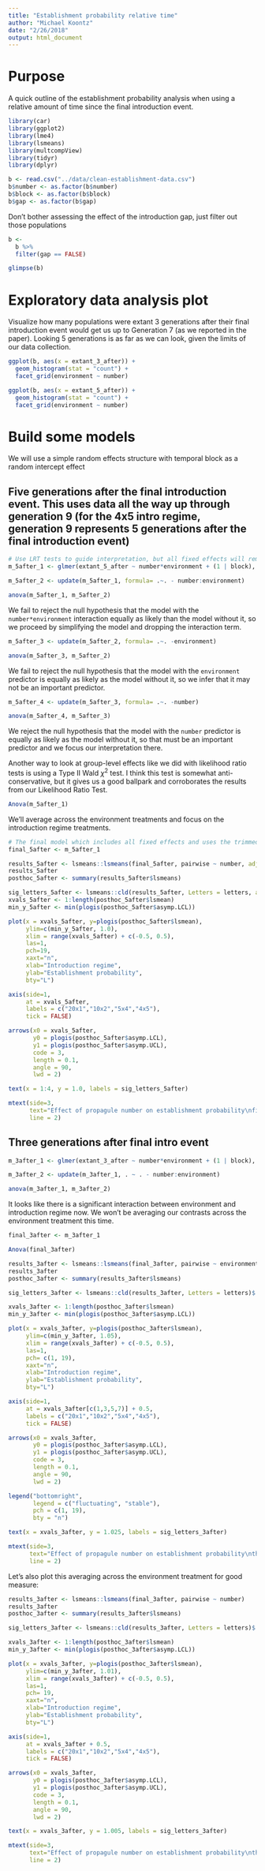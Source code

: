 ```yaml
---
title: "Establishment probability relative time"
author: "Michael Koontz"
date: "2/26/2018"
output: html_document
---
```


# Purpose

A quick outline of the establishment probability analysis when using a relative amount of time since the final introduction event.

```r
library(car)
library(ggplot2)
library(lme4)
library(lsmeans)
library(multcompView)
library(tidyr)
library(dplyr)

b <- read.csv("../data/clean-establishment-data.csv")
b$number <- as.factor(b$number)
b$block <- as.factor(b$block)
b$gap <- as.factor(b$gap)
```

Don't bother assessing the effect of the introduction gap, just filter out those populations

```r
b <-
  b %>% 
  filter(gap == FALSE)

glimpse(b)
```

# Exploratory data analysis plot

Visualize how many populations were extant 3 generations after their final introduction event would get us up to Generation 7 (as we reported in the paper). Looking 5 generations is as far as we can look, given the limits of our data collection.

```r
ggplot(b, aes(x = extant_3_after)) +
  geom_histogram(stat = "count") +
  facet_grid(environment ~ number)
```

```r
ggplot(b, aes(x = extant_5_after)) +
  geom_histogram(stat = "count") +
  facet_grid(environment ~ number)
```


# Build some models

We will use a simple random effects structure with temporal block as a random intercept effect

## Five generations after the final introduction event. This uses data all the way up through generation 9 (for the 4x5 intro regime, generation 9 represents 5 generations after the final introduction event)

```r
# Use LRT tests to guide interpretation, but all fixed effects will remain in the model in the end
m_5after_1 <- glmer(extant_5_after ~ number*environment + (1 | block), data=b, family=binomial, control=glmerControl(optimizer="bobyqa"))

m_5after_2 <- update(m_5after_1, formula= .~. - number:environment)

anova(m_5after_1, m_5after_2)
```

We fail to reject the null hypothesis that the model with the `number*environment` interaction equally as likely than the model without it, so we proceed by simplifying the model and dropping the interaction term.

```r
m_5after_3 <- update(m_5after_2, formula= .~. -environment)

anova(m_5after_3, m_5after_2)
```

We fail to reject the null hypothesis that the model with the `environment` predictor is equally as likely as the model without it, so we infer that it may not be an important predictor.

```r
m_5after_4 <- update(m_5after_3, formula= .~. -number)

anova(m_5after_4, m_5after_3)
```

We reject the null hypothesis that the model with the `number` predictor is equally as likely as the model without it, so that must be an important predictor and we focus our interpretation there.

Another way to look at group-level effects like we did with likelihood ratio tests is using a Type II Wald $\chi^2$ test. I think this test is somewhat anti-conservative, but it gives us a good ballpark and corroborates the results from our Likelihood Ratio Test.

```r
Anova(m_5after_1)
```

We'll average across the environment treatments and focus on the introduction regime treatments.

```r
# The final model which includes all fixed effects and uses the trimmed dataset without populations that experienced a gap in the introduction period
final_5after <- m_5after_1

results_5after <- lsmeans::lsmeans(final_5after, pairwise ~ number, adjust="none")
results_5after
posthoc_5after <- summary(results_5after$lsmeans)

sig_letters_5after <- lsmeans::cld(results_5after, Letters = letters, adjust = "none")$.group[order(cld(results_5after)$number)]
xvals_5after <- 1:length(posthoc_5after$lsmean)
min_y_5after <- min(plogis(posthoc_5after$asymp.LCL))

plot(x = xvals_5after, y=plogis(posthoc_5after$lsmean), 
     ylim=c(min_y_5after, 1.0), 
     xlim = range(xvals_5after) + c(-0.5, 0.5), 
     las=1, 
     pch=19, 
     xaxt="n", 
     xlab="Introduction regime", 
     ylab="Establishment probability",
     bty="L")

axis(side=1, 
     at = xvals_5after, 
     labels = c("20x1","10x2","5x4","4x5"), 
     tick = FALSE)

arrows(x0 = xvals_5after, 
       y0 = plogis(posthoc_5after$asymp.LCL), 
       y1 = plogis(posthoc_5after$asymp.UCL), 
       code = 3, 
       length = 0.1, 
       angle = 90, 
       lwd = 2)

text(x = 1:4, y = 1.0, labels = sig_letters_5after)

mtext(side=3, 
      text="Effect of propagule number on establishment probability\nfive generations after final introduction", 
      line = 2)
```

## Three generations after final intro event

```r
m_3after_1 <- glmer(extant_3_after ~ number*environment + (1 | block), data=b, family=binomial, control=glmerControl(optimizer="bobyqa"))

m_3after_2 <- update(m_3after_1, . ~ . - number:environment)

anova(m_3after_1, m_3after_2)
```

It looks like there is a significant interaction between environment and introduction regime now. We won't be averaging our contrasts across the environment treatment this time.

```r
final_3after <- m_3after_1

Anova(final_3after)

results_3after <- lsmeans::lsmeans(final_3after, pairwise ~ environment*number)
results_3after
posthoc_3after <- summary(results_3after$lsmeans)

sig_letters_3after <- lsmeans::cld(results_3after, Letters = letters)$.group[order(cld(results_3after)$number)]

xvals_3after <- 1:length(posthoc_3after$lsmean)
min_y_3after <- min(plogis(posthoc_3after$asymp.LCL))

plot(x = xvals_3after, y=plogis(posthoc_3after$lsmean), 
     ylim=c(min_y_3after, 1.05), 
     xlim = range(xvals_3after) + c(-0.5, 0.5), 
     las=1, 
     pch= c(1, 19), 
     xaxt="n", 
     xlab="Introduction regime", 
     ylab="Establishment probability",
     bty="L")

axis(side=1, 
     at = xvals_3after[c(1,3,5,7)] + 0.5, 
     labels = c("20x1","10x2","5x4","4x5"), 
     tick = FALSE)

arrows(x0 = xvals_3after, 
       y0 = plogis(posthoc_3after$asymp.LCL), 
       y1 = plogis(posthoc_3after$asymp.UCL), 
       code = 3, 
       length = 0.1, 
       angle = 90, 
       lwd = 2)

legend("bottomright", 
       legend = c("fluctuating", "stable"), 
       pch = c(1, 19), 
       bty = "n")

text(x = xvals_3after, y = 1.025, labels = sig_letters_3after)

mtext(side=3, 
      text="Effect of propagule number on establishment probability\nthree generations after final introduction", 
      line = 2)
```

Let's also plot this averaging across the environment treatment for good measure:

```r
results_3after <- lsmeans::lsmeans(final_3after, pairwise ~ number)
results_3after
posthoc_3after <- summary(results_3after$lsmeans)

sig_letters_3after <- lsmeans::cld(results_3after, Letters = letters)$.group[order(cld(results_3after)$number)]

xvals_3after <- 1:length(posthoc_3after$lsmean)
min_y_3after <- min(plogis(posthoc_3after$asymp.LCL))

plot(x = xvals_3after, y=plogis(posthoc_3after$lsmean), 
     ylim=c(min_y_3after, 1.01), 
     xlim = range(xvals_3after) + c(-0.5, 0.5), 
     las=1, 
     pch= 19, 
     xaxt="n", 
     xlab="Introduction regime", 
     ylab="Establishment probability",
     bty="L")

axis(side=1, 
     at = xvals_3after + 0.5, 
     labels = c("20x1","10x2","5x4","4x5"), 
     tick = FALSE)

arrows(x0 = xvals_3after, 
       y0 = plogis(posthoc_3after$asymp.LCL), 
       y1 = plogis(posthoc_3after$asymp.UCL), 
       code = 3, 
       length = 0.1, 
       angle = 90, 
       lwd = 2)

text(x = xvals_3after, y = 1.005, labels = sig_letters_3after)

mtext(side=3, 
      text="Effect of propagule number on establishment probability\nthree generations after final introduction", 
      line = 2)
```



